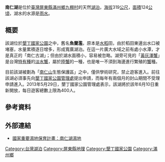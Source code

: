 {{Distinguish|南仁湖企業}}
{{Infobox_lake
|湖泊名稱 = 南仁湖
|湖泊照片 = Nanren Lake.jpg
|湖泊照片標題 = 
|測深圖 = 
|caption_bathymetry = 
|座標 = {{coord|22.087|N|120.864|E|display=title,inline}}
|湖泊類別 = [[淡水湖|淡水湖]]
|流入 = 
|流出 = 
|集水區面積 = 
|集水區國家 = {{ROC}}
|location = {{TWN}}[[屏東縣|屏東縣]][[屏東縣|屏東縣]][[滿州鄉|滿州鄉]]<br>[[南仁山|南仁山]]東側
|湖泊長度 = 
|湖泊闊度 = 
|湖泊面積 = 124公頃
|平均深度 = 
|最深深度 = 2公尺<ref>{{cite report|author=林幸助、黃守忠|year=2017|title=106年度墾丁國家公園南仁湖陸化研究及管理策略研擬|publisher=墾丁國家公園管理處委託研究計畫報告|pages=133 pp.|language=zh-tw}}</ref>
|水體體積 = 
|pushpin_map=Taiwan
|residence_time = 
|湖岸線長度 =
|海拔高度 = 319公尺
|湖中島嶼 = 
|湖邊城鎮 = [[滿州鄉|滿州鄉]]
}}
'''南仁湖'''是位於[[臺灣|臺灣]][[屏東縣|屏東縣]][[滿州鄉|滿州鄉]][[九棚村|九棚村]]的天然[[湖泊|湖泊]]，[[海拔|海拔]]319[[公尺|公尺]]，[[面積|面積]]124[[公頃|公頃]]，湖水的水源是[[雨水|雨水]]。

== 概要 ==
該湖位於[[墾丁國家公園|墾丁國家公園]]之中，舊名'''魚蘭濫'''，原本是[[水稻|水稻]]田，由於稻田東邊出水口被堵塞，水量累積逐日增多，形成寬廣湖泊。在這一片廣大水域之前有處小水潭，才是真正的「南仁古湖」；但由於湖水面積小，容易被忽略。湖旁可見的「[[黃灰澤蟹|黃灰澤蟹]]」是台灣[[特有種|特有種]]的[[淡水蟹|淡水蟹]]，屬於[[陸蟹|陸蟹]]的一種，也是唯一不須到海邊進行繁殖的[[蟹|蟹]]種。

目前該湖被劃為「[[南仁山|南仁山]]生態保護區」之中，僅供學術研究，禁止遊客進入。前往該湖必須事先向[[墾丁國家公園管理處|墾丁國家公園管理處]]提出申請，而每年有兩個月的封山期間不受理申請進入。2013年5月29日，墾丁國家公園管理處表示，該湖將於該年6月10日重新開放，每日遊客總數上限為400人。

==參考資料==
{{reflist}}

==外部連結==
*[https://web.archive.org/web/20190515020136/http://wetland-tw.tcd.gov.tw/WetLandWeb/wetland.php?id=198 國家重要濕地保育計畫：南仁湖濕地]

{{台灣湖泊}}

[[Category:台灣湖泊|Category:台灣湖泊]]
[[Category:屏東縣地理|Category:屏東縣地理]]
[[Category:墾丁國家公園|Category:墾丁國家公園]]
[[Category:滿州鄉|Category:滿州鄉]]


{{TW-geo-stub}}